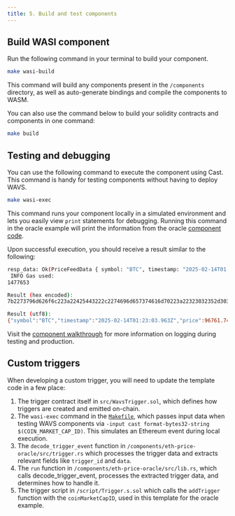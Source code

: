 ```yaml
---
title: 5. Build and test components
---
```



## Build WASI component

Run the following command in your terminal to build your component.

```bash
make wasi-build
```

This command will build any components present in the `/components` directory, as well as auto-generate bindings and compile the components to WASM.

<Callout title="Build command" type="info">
You can also use the command below to build your solidity contracts and components in one command:

```bash
make build
```

</Callout>

## Testing and debugging

You can use the following command to execute the component using Cast. This command is handy for testing components without having to deploy WAVS.

```bash
make wasi-exec
```

This command runs your component locally in a simulated environment and lets you easily view `print` statements for debugging. Running this command in the oracle example will print the information from the oracle [component code](./4-component#logging).

Upon successful execution, you should receive a result similar to the following:

```bash
resp_data: Ok(PriceFeedData { symbol: "BTC", timestamp: "2025-02-14T01:23:03.963Z", price: 96761.74120116462 })
 INFO Gas used:
1477653

Result (hex encoded):
7b2273796d626f6c223a22425443222c2274696d657374616d70223a22323032352d30322d31345430313a32333a30332e3936335a222c227072696365223a39363736312e37343132303131363436327d

Result (utf8):
{"symbol":"BTC","timestamp":"2025-02-14T01:23:03.963Z","price":96761.74120116462}
```

Visit the [component walkthrough](./4-component#logging) for more information on logging during testing and production.

## Custom triggers

When developing a custom trigger, you will need to update the template code in a few place:

1. The trigger contract itself in `src/WavsTrigger.sol`, which defines how triggers are created and emitted on-chain.
2. The `wasi-exec` command in the [`Makefile`](https://github.com/Lay3rLabs/wavs-foundry-template/blob/main/Makefile#L37-L40), which passes input data when testing WAVS components via `-input cast format-bytes32-string $(COIN_MARKET_CAP_ID)`. This simulates an Ethereum event during local execution.
3. The `decode_trigger_event` function in `/components/eth-price-oracle/src/trigger.rs` which processes the trigger data and extracts relevant fields like `trigger_id` and `data`.
5. The `run` function in `/components/eth-price-oracle/src/lib.rs`, which calls decode_trigger_event, processes the extracted trigger data, and determines how to handle it.
4. The trigger script in `/script/Trigger.s.sol` which calls the `addTrigger` function with the `coinMarketCapID`, used in this template for the oracle example.


